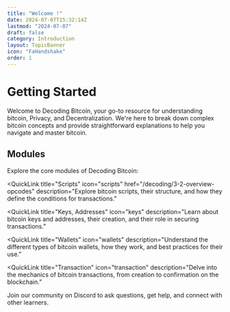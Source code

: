 ```yaml
---
title: "Welcome !"
date: 2024-07-07T15:32:14Z
lastmod: "2024-07-07"
draft: false
category: Introduction
layout: TopicBanner
icon: "FaHandshake"
order: 1
---
```


# Getting Started

Welcome to Decoding Bitcoin, your go-to resource for understanding bitcoin, Privacy, and Decentralization. We're here to break down complex bitcoin concepts and provide straightforward explanations to help you navigate and master bitcoin.

## Modules

Explore the core modules of Decoding Bitcoin:

<QuickLinks>

<QuickLink
    title="Scripts"
    icon="scripts"
    href="/decoding/3-2-overview-opcodes"
    description="Explore bitcoin scripts, their structure, and how they define the conditions for transactions."
></QuickLink>

<QuickLink
    title="Keys, Addresses"
    icon="keys"
    description="Learn about bitcoin keys and addresses, their creation, and their role in securing transactions."
></QuickLink>

<QuickLink
    title="Wallets"
    icon="wallets"
    description="Understand the different types of bitcoin wallets, how they work, and best practices for their use."
></QuickLink>

<QuickLink
    title="Transaction"
    icon="transaction"
    description="Delve into the mechanics of bitcoin transactions, from creation to confirmation on the blockchain."
></QuickLink>

</QuickLinks>

Join our community on Discord to ask questions, get help, and connect with other learners.
